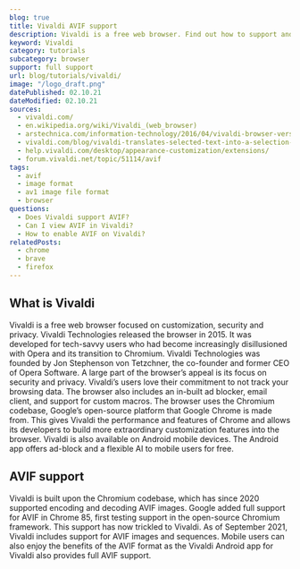 ```yaml
---
blog: true
title: Vivaldi AVIF support
description: Vivaldi is a free web browser. Find out how to support and view AVIF images.
keyword: Vivaldi
category: tutorials
subcategory: browser
support: full support
url: blog/tutorials/vivaldi/
image: "/logo_draft.png"
datePublished: 02.10.21
dateModified: 02.10.21
sources:
  - vivaldi.com/
  - en.wikipedia.org/wiki/Vivaldi_(web_browser)
  - arstechnica.com/information-technology/2016/04/vivaldi-browser-version-1-0-released/
  - vivaldi.com/blog/vivaldi-translates-selected-text-into-a-selection-of-languages-more-privately/
  - help.vivaldi.com/desktop/appearance-customization/extensions/
  - forum.vivaldi.net/topic/51114/avif
tags:
  - avif
  - image format
  - av1 image file format
  - browser
questions:
  - Does Vivaldi support AVIF?
  - Can I view AVIF in Vivaldi?
  - How to enable AVIF on Vivaldi?
relatedPosts:
  - chrome
  - brave
  - firefox
---
```


## What is Vivaldi

Vivaldi is a free web browser focused on customization, security and privacy. Vivaldi Technologies released the browser in 2015. It was developed for tech-savvy users who had become increasingly disillusioned with Opera and its transition to Chromium. Vivaldi Technologies was founded by Jon Stephenson von Tetzchner, the co-founder and former CEO of Opera Software. A large part of the browser’s appeal is its focus on security and privacy. Vivaldi’s users love their commitment to not track your browsing data. The browser also includes an in-built ad blocker, email client, and support for custom macros. The browser uses the Chromium codebase, Google’s open-source platform that Google Chrome is made from. This gives Vivaldi the performance and features of Chrome and allows its developers to build more extraordinary customization features into the browser. Vivaldi is also available on Android mobile devices. The Android app offers ad-block and a flexible AI to mobile users for free.

## AVIF support

Vivaldi is built upon the Chromium codebase, which has since 2020 supported encoding and decoding AVIF images. Google added full support for AVIF in Chrome 85, first testing support in the open-source Chromium framework. This support has now trickled to Vivaldi. As of September 2021, Vivaldi includes support for AVIF images and sequences. Mobile users can also enjoy the benefits of the AVIF format as the Vivaldi Android app for Vivaldi also provides full AVIF support.
